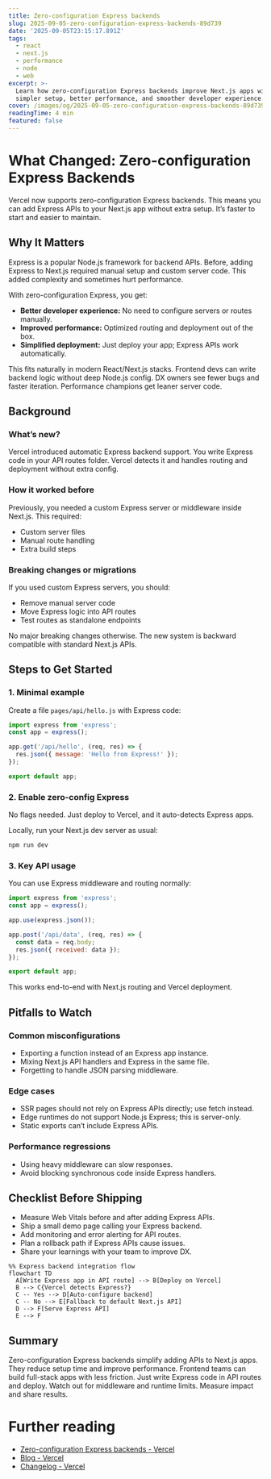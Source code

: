 ```yaml
---
title: Zero-configuration Express backends
slug: 2025-09-05-zero-configuration-express-backends-89d739
date: '2025-09-05T23:15:17.891Z'
tags:
  - react
  - next.js
  - performance
  - node
  - web
excerpt: >-
  Learn how zero-configuration Express backends improve Next.js apps with
  simpler setup, better performance, and smoother developer experience.
cover: /images/og/2025-09-05-zero-configuration-express-backends-89d739.png
readingTime: 4 min
featured: false
---
```

# What Changed: Zero-configuration Express Backends

Vercel now supports zero-configuration Express backends. This means you can add Express APIs to your Next.js app without extra setup. It’s faster to start and easier to maintain.

## Why It Matters

Express is a popular Node.js framework for backend APIs. Before, adding Express to Next.js required manual setup and custom server code. This added complexity and sometimes hurt performance.

With zero-configuration Express, you get:

- **Better developer experience:** No need to configure servers or routes manually.
- **Improved performance:** Optimized routing and deployment out of the box.
- **Simplified deployment:** Just deploy your app; Express APIs work automatically.

This fits naturally in modern React/Next.js stacks. Frontend devs can write backend logic without deep Node.js config. DX owners see fewer bugs and faster iteration. Performance champions get leaner server code.

## Background

### What’s new?

Vercel introduced automatic Express backend support. You write Express code in your API routes folder. Vercel detects it and handles routing and deployment without extra config.

### How it worked before

Previously, you needed a custom Express server or middleware inside Next.js. This required:

- Custom server files
- Manual route handling
- Extra build steps

### Breaking changes or migrations

If you used custom Express servers, you should:

- Remove manual server code
- Move Express logic into API routes
- Test routes as standalone endpoints

No major breaking changes otherwise. The new system is backward compatible with standard Next.js APIs.

## Steps to Get Started

### 1. Minimal example

Create a file `pages/api/hello.js` with Express code:

```js
import express from 'express';
const app = express();

app.get('/api/hello', (req, res) => {
  res.json({ message: 'Hello from Express!' });
});

export default app;
```

### 2. Enable zero-config Express

No flags needed. Just deploy to Vercel, and it auto-detects Express apps.

Locally, run your Next.js dev server as usual:

```bash
npm run dev
```

### 3. Key API usage

You can use Express middleware and routing normally:

```js
import express from 'express';
const app = express();

app.use(express.json());

app.post('/api/data', (req, res) => {
  const data = req.body;
  res.json({ received: data });
});

export default app;
```

This works end-to-end with Next.js routing and Vercel deployment.

## Pitfalls to Watch

### Common misconfigurations

- Exporting a function instead of an Express app instance.
- Mixing Next.js API handlers and Express in the same file.
- Forgetting to handle JSON parsing middleware.

### Edge cases

- SSR pages should not rely on Express APIs directly; use fetch instead.
- Edge runtimes do not support Node.js Express; this is server-only.
- Static exports can’t include Express APIs.

### Performance regressions

- Using heavy middleware can slow responses.
- Avoid blocking synchronous code inside Express handlers.

## Checklist Before Shipping

- Measure Web Vitals before and after adding Express APIs.
- Ship a small demo page calling your Express backend.
- Add monitoring and error alerting for API routes.
- Plan a rollback path if Express APIs cause issues.
- Share your learnings with your team to improve DX.

```mermaid
%% Express backend integration flow
flowchart TD
  A[Write Express app in API route] --> B[Deploy on Vercel]
  B --> C{Vercel detects Express?}
  C -- Yes --> D[Auto-configure backend]
  C -- No --> E[Fallback to default Next.js API]
  D --> F[Serve Express API]
  E --> F
```

## Summary

Zero-configuration Express backends simplify adding APIs to Next.js apps. They reduce setup time and improve performance. Frontend teams can build full-stack apps with less friction. Just write Express code in API routes and deploy. Watch out for middleware and runtime limits. Measure impact and share results.

# Further reading

- [Zero-configuration Express backends - Vercel](https://vercel.com/changelog/zero-configuration-express-backends)
- [Blog - Vercel](https://vercel.com/blog)
- [Changelog - Vercel](https://vercel.com/changelog)
